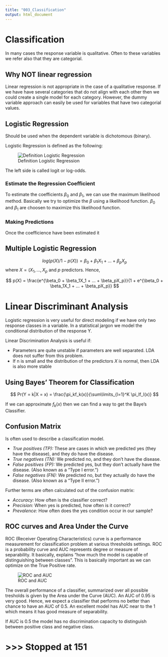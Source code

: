 ```yaml
---
title: "003_Classification"
output: html_document
---
```


# Classification
In many cases the response variable is qualitative. Often to these variables we refer also that they are categorial. 

## Why NOT linear regression
Linear regression is not appropriate in the case of a qualitative response. If we have have several categories that do not align with each other then we could create a single model for each category. However, the dummy variable  approach can easily be used for variables that have two categorial values. 

## Logistic Regression
Should be used when the dependent variable is dichotomous (binary).

Logistic Regression is defined as the following:

![Definition Logistic Regression](https://www.statisticssolutions.com/wp-content/uploads/2010/01/log23.jpg)

The left side is called logit or log-odds.

### Estimate the Regression Coefficient
To estimate the coefficients $\beta_0$ and $\beta_1$, we can use the maximum likelihood method. Basically we try to optimize the $\beta$ using a likelihood function. $\beta_0$ and $\beta_1$ are choosen to maximize this likelihood function.

### Making Predictions
Once the coefficience have been estimated it 

## Multiple Logistic Regression

$$
log(p(X)/1-p(X)) =  \beta_0 + \beta_1X_1 + ... + \beta_pX_p
$$
where $X = (X_1,...,X_p$ and $p$ predictors. Hence,

$$
p(X) = \frac{e^{\beta_0 + \beta_1X_1 + ... + \beta_pX_p}}{1 + e^{\beta_0 + \beta_1X_1 + ... + \beta_pX_p}}
$$

# Linear Discriminant Analysis

Logistic regression is very useful for direct modeling if we have only two response classes in a variable. In a statistical jargon we model the conditional distribution of the response Y. 

Linear Discrimination Analysis is useful if:

* Parameters are quite unstable if parameters are well separated. LDA does not suffer from this problem.
* If n is small and the distribution of the predictors $X$ is normal, then LDA is also more stable

## Using Bayes' Theorem for Classification

$$
Pr(Y = k|X = x) = \frac{\pi_kf_k(x)}{\sum\limits_{l=1}^K \pi_lf_l(x)}
$$

If we can approximate $f_k(x)$ then we can find a way to get the Baye's Classifier.

## Confusion Matrix
Is often used to describe a classification model. 

* *True positives (TP):* These are cases in which we predicted yes (they have the disease), and they do have the disease.
* *True negatives (TN):* We predicted no, and they don't have the disease.
* *False positives (FP):* We predicted yes, but they don't actually have the disease. (Also known as a "Type I error.")
* *False negatives (FN):* We predicted no, but they actually do have the disease. (Also known as a "Type II error.")

Further terms are often calculated out of the confusion matrix:

* *Accuracy:* How often is the classifier correct?
* *Precision:* When yes is predicted, how often is it correct?
* *Prevalence:* How often does the yes condition occur in our sample?

## ROC curves and Area Under the Curve 

ROC (Receiver Operating Characteristics) curve is a performance measurement for classification problem at various thresholds settings. ROC is a probability curve and AUC represents degree or measure of separability. It basically, explains "how much the model is capable of distinguishing between classes". This is basically important as we can optimize on the True Positive rate. 

![ROC and AUC](https://cdn-images-1.medium.com/max/1600/1*pk05QGzoWhCgRiiFbz-oKQ.png)


The overall performance of a classifier, summarized over all possible tresholds is given by the Area under the Curve (AUC). An AUC of 0.95 is very good. Hence, we expect a classifier that performs no better than chance to have an AUC of 0.5. An excellent model has AUC near to the 1 which means it has good measure of separability.

If AUC is 0.5 the model has no discrimination capacity to distinguish between positive class and negative class.



# >>> Stopped at 151